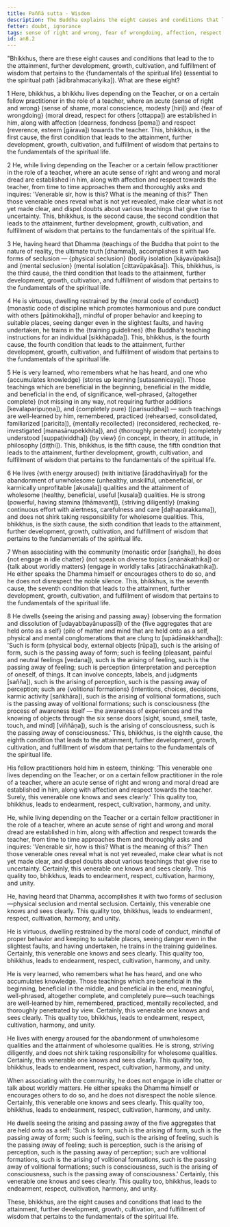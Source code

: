 ```yaml
---
title: Paññā sutta - Wisdom
description: The Buddha explains the eight causes and conditions that lead to the attainment, further development, growth, cultivation, and fulfillment of wisdom that pertains to the fundamentals of the spiritual life.
fetter: doubt, ignorance
tags: sense of right and wrong, fear of wrongdoing, affection, respect, inquiring, seclusion, aroused energy, five aggregates, wisdom, ignorance, an, an8
id: an8.2
---
```


"Bhikkhus, there are these eight causes and conditions that lead to the to the attainment, further development, growth, cultivation, and fulfillment of wisdom that pertains to the \{fundamentals of the spiritual life} (essential to the spiritual path [ādibrahmacariyika]). What are these eight?

1 Here, bhikkhus, a bhikkhu lives depending on the Teacher, or on a certain fellow practitioner in the role of a teacher, where an acute \{sense of right and wrong} (sense of shame, moral conscience, modesty [hiri]) and \{fear of wrongdoing} (moral dread, respect for others [ottappa]) are established in him, along with affection (dearness, fondness [pema]) and respect (reverence, esteem [gārava]) towards the teacher. This, bhikkhus, is the first cause, the first condition that leads to the attainment, further development, growth, cultivation, and fulfillment of wisdom that pertains to the fundamentals of the spiritual life.

2 He, while living depending on the Teacher or a certain fellow practitioner in the role of a teacher, where an acute sense of right and wrong and moral dread are established in him, along with affection and respect towards the teacher, from time to time approaches them and thoroughly asks and inquires: 'Venerable sir, how is this? What is the meaning of this?' Then those venerable ones reveal what is not yet revealed, make clear what is not yet made clear, and dispel doubts about various teachings that give rise to uncertainty. This, bhikkhus, is the second cause, the second condition that leads to the attainment, further development, growth, cultivation, and fulfillment of wisdom that pertains to the fundamentals of the spiritual life.

3 He, having heard that Dhamma (teachings of the Buddha that point to the nature of reality, the ultimate truth [dhamma]), accomplishes it with two forms of seclusion — \{physical seclusion} (bodily isolation [kāyavūpakāsa]) and \{mental seclusion} (mental isolation [cittavūpakāsa]). This, bhikkhus, is the third cause, the third condition that leads to the attainment, further development, growth, cultivation, and fulfillment of wisdom that pertains to the fundamentals of the spiritual life.

4 He is virtuous, dwelling restrained by the \{moral code of conduct} (monastic code of discipline which promotes harmonious and pure conduct with others [pātimokkha]), mindful of proper behavior and keeping to suitable places, seeing danger even in the slightest faults, and having undertaken, he trains in the \{training guidelines} (the Buddha's teaching instructions for an individual [sikkhāpada]). This, bhikkhus, is the fourth cause, the fourth condition that leads to the attainment, further development, growth, cultivation, and fulfillment of wisdom that pertains to the fundamentals of the spiritual life.

5 He is very learned, who remembers what he has heard, and one who \{accumulates knowledge} (stores up learning [sutasannicaya]). Those teachings which are beneficial in the beginning, beneficial in the middle, and beneficial in the end, of significance, well-phrased, \{altogether complete} (not missing in any way, not requiring further additions [kevalaparipuṇṇa]), and \{completely pure} ([parisuddha]) — such teachings are well-learned by him, remembered, practiced (rehearsed, consolidated, familiarized [paricita]), \{mentally recollected} (reconsidered, rechecked, re-investigated [manasānupekkhita]), and \{thoroughly penetrated} (completely understood [suppaṭividdha]) \{by view} (in concept, in theory, in attitude, in philosophy [diṭṭhi]). This, bhikkhus, is the fifth cause, the fifth condition that leads to the attainment, further development, growth, cultivation, and fulfillment of wisdom that pertains to the fundamentals of the spiritual life.

6 He lives \{with energy aroused} (with initiative [āraddhavīriya]) for the abandonment of unwholesome (unhealthy, unskillful, unbeneficial, or karmically unprofitable [akusala]) qualities and the attainment of wholesome (healthy, beneficial, useful [kusala]) qualities. He is strong (powerful, having stamina [thāmavant]), \{striving diligently} (making continuous effort with alertness, carefulness and care [daḷhaparakkama]), and does not shirk taking responsibility for wholesome qualities. This, bhikkhus, is the sixth cause, the sixth condition that leads to the attainment, further development, growth, cultivation, and fulfillment of wisdom that pertains to the fundamentals of the spiritual life.

7 When associating with the community (monastic order [saṅgha]), he does \{not engage in idle chatter} (not speak on diverse topics [anānākathika]) or \{talk about worldly matters} (engage in worldly talks [atiracchānakathika]). He either speaks the Dhamma himself or encourages others to do so, and he does not disrespect the noble silence. This, bhikkhus, is the seventh cause, the seventh condition that leads to the attainment, further development, growth, cultivation, and fulfillment of wisdom that pertains to the fundamentals of the spiritual life.

8 He dwells \{seeing the arising and passing away} (observing the formation and dissolution of [udayabbayānupassī]) of the \{five aggregates that are held onto as a self} (pile of matter and mind that are held onto as a self, physical and mental conglomerations that are clung to [upādānakkhandha]): 'Such is form (physical body, external objects [rūpa]), such is the arising of form, such is the passing away of form; such is feeling (pleasant, painful and neutral feelings [vedana]), such is the arising of feeling, such is the passing away of feeling; such is perception (interpretation and perception of oneself, of things. It can involve concepts, labels, and judgments [sañña]), such is the arising of perception, such is the passing away of perception; such are \{volitional formations} (intentions, choices, decisions, karmic activity [saṅkhāra]), such is the arising of volitional formations, such is the passing away of volitional formations; such is consciousness (the process of awareness itself — the awareness of experiences and the knowing of objects through the six sense doors [sight, sound, smell, taste, touch, and mind] [viññāṇa]), such is the arising of consciousness, such is the passing away of consciousness.' This, bhikkhus, is the eighth cause, the eighth condition that leads to the attainment, further development, growth, cultivation, and fulfillment of wisdom that pertains to the fundamentals of the spiritual life.

His fellow practitioners hold him in esteem, thinking: 'This venerable one lives depending on the Teacher, or on a certain fellow practitioner in the role of a teacher, where an acute sense of right and wrong and moral dread are established in him, along with affection and respect towards the teacher. Surely, this venerable one knows and sees clearly.' This quality too, bhikkhus, leads to endearment, respect, cultivation, harmony, and unity.

He, while living depending on the Teacher or a certain fellow practitioner in the role of a teacher, where an acute sense of right and wrong and moral dread are established in him, along with affection and respect towards the teacher, from time to time approaches them and thoroughly asks and inquires: 'Venerable sir, how is this? What is the meaning of this?' Then those venerable ones reveal what is not yet revealed, make clear what is not yet made clear, and dispel doubts about various teachings that give rise to uncertainty. Certainly, this venerable one knows and sees clearly. This quality too, bhikkhus, leads to endearment, respect, cultivation, harmony, and unity.

He, having heard that Dhamma, accomplishes it with two forms of seclusion—physical seclusion and mental seclusion. Certainly, this venerable one knows and sees clearly. This quality too, bhikkhus, leads to endearment, respect, cultivation, harmony, and unity.

He is virtuous, dwelling restrained by the moral code of conduct, mindful of proper behavior and keeping to suitable places, seeing danger even in the slightest faults, and having undertaken, he trains in the training guidelines. Certainly, this venerable one knows and sees clearly. This quality too, bhikkhus, leads to endearment, respect, cultivation, harmony, and unity.

He is very learned, who remembers what he has heard, and one who accumulates knowledge. Those teachings which are beneficial in the beginning, beneficial in the middle, and beneficial in the end, meaningful, well-phrased, altogether complete, and completely pure—such teachings are well-learned by him, remembered, practiced, mentally recollected, and thoroughly penetrated by view. Certainly, this venerable one knows and sees clearly. This quality too, bhikkhus, leads to endearment, respect, cultivation, harmony, and unity.

He lives with energy aroused for the abandonment of unwholesome qualities and the attainment of wholesome qualities. He is strong, striving diligently, and does not shirk taking responsibility for wholesome qualities. Certainly, this venerable one knows and sees clearly. This quality too, bhikkhus, leads to endearment, respect, cultivation, harmony, and unity.

When associating with the community, he does not engage in idle chatter or talk about worldly matters. He either speaks the Dhamma himself or encourages others to do so, and he does not disrespect the noble silence. Certainly, this venerable one knows and sees clearly. This quality too, bhikkhus, leads to endearment, respect, cultivation, harmony, and unity.

He dwells seeing the arising and passing away of the five aggregates that are held onto as a self: 'Such is form, such is the arising of form, such is the passing away of form; such is feeling, such is the arising of feeling, such is the passing away of feeling; such is perception, such is the arising of perception, such is the passing away of perception; such are volitional formations, such is the arising of volitional formations, such is the passing away of volitional formations; such is consciousness, such is the arising of consciousness, such is the passing away of consciousness.' Certainly, this venerable one knows and sees clearly. This quality too, bhikkhus, leads to endearment, respect, cultivation, harmony, and unity.

These, bhikkhus, are the eight causes and conditions that lead to the attainment, further development, growth, cultivation, and fulfillment of wisdom that pertains to the fundamentals of the spiritual life.